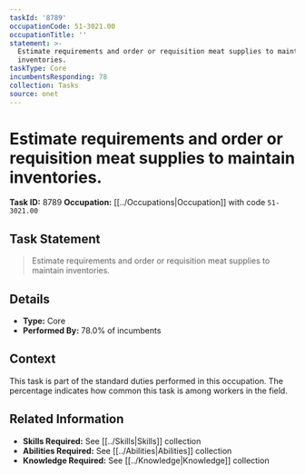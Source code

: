 ```yaml
---
taskId: '8789'
occupationCode: 51-3021.00
occupationTitle: ''
statement: >-
  Estimate requirements and order or requisition meat supplies to maintain
  inventories.
taskType: Core
incumbentsResponding: 78
collection: Tasks
source: onet
---
```

# Estimate requirements and order or requisition meat supplies to maintain inventories.

**Task ID:** 8789
**Occupation:** [[../Occupations|Occupation]] with code `51-3021.00`

## Task Statement

> Estimate requirements and order or requisition meat supplies to maintain inventories.

## Details

- **Type:** Core
- **Performed By:** 78.0% of incumbents

## Context

This task is part of the standard duties performed in this occupation. The percentage indicates how common this task is among workers in the field.

## Related Information

- **Skills Required:** See [[../Skills|Skills]] collection
- **Abilities Required:** See [[../Abilities|Abilities]] collection
- **Knowledge Required:** See [[../Knowledge|Knowledge]] collection
